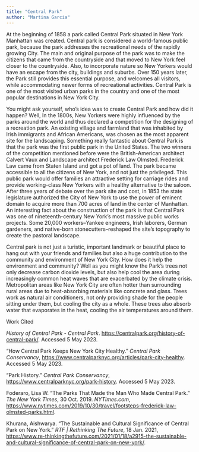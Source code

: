 ```yaml
---
title: "Central Park"
author: "Martina Garcia"
---
```


At the beginning of 1858 a park called Central Park situated in New York Manhattan was created. Central park is considered a world-famous public park, because the park addresses the recreational needs of the rapidly growing City. The main and original purpose of the park was to make the citizens that came from the countryside and that moved to New York feel closer to the countryside. Also, to incorporate nature so New Yorkers would have an escape from the city, buildings and suburbs. Over 150 years later, the Park still provides this essential purpose, and welcomes all visitors, while accommodating newer forms of recreational activities. Central Park is one of the most visited urban parks in the country and one of the most popular destinations in New York City.

You might ask yourself, who’s idea was to create Central Park and how did it happen? Well, In the 1800s, New Yorkers were highly influenced by the parks around the world and thus declared a competition for the designing of a recreation park. An existing village and farmland that was inhabited by Irish immigrants and African Americans, was chosen as the most apparent site for the landscaping. Something really fantastic about Central Park is that the park was the first public park in the United States. The two winners of the competition mentioned before were the British-American architect Calvert Vaux and Landscape architect Frederick Law Olmsted. Frederick Law came from Staten Island and got a pot of land. The park became accessible to all the citizens of New York, and not just the privileged. This public park would offer  families an attractive setting for carriage rides and provide working-class New Yorkers with a healthy alternative to the saloon. After three years of debate over the park site and cost, in 1853 the state legislature authorized the City of New York to use the power of eminent domain to acquire more than 700 acres of land in the center of Manhattan. An interesting fact about the construction of the park is that Central Park was one of nineteenth-century New York’s most massive public works projects. Some 20,000 workers–Yankee engineers, Irish laborers, German gardeners, and native-born stonecutters–reshaped the site’s topography to create the pastoral landscape.

Central park is not just a turistic, important landmark or  beautiful place to hang out with your friends and families but also a huge contribution to the community and environment of New York City. How does it help the environment and community? Well as you might know the Park’s trees not only decrease carbon dioxide levels, but also help cool the area during increasingly common heat waves that are exacerbated by the climate crisis. Metropolitan areas like New York City are often hotter than surrounding rural areas due to heat-absorbing materials like concrete and glass. Trees work as natural air conditioners, not only providing shade for the people sitting under them, but cooling the city as a whole. These trees also absorb water that evaporates in the heat, cooling the air temperatures around them.

Work Cited

*History of Central Park - Central Park*. [https://centralpark.org/history-of-central-park/](https://centralpark.org/history-of-central-park/). Accessed 5 May 2023.

“How Central Park Keeps New York City Healthy.” *Central Park Conservancy*, [https://www.centralparknyc.org/articles/park-city-healthy](https://www.centralparknyc.org/articles/park-city-healthy). Accessed 5 May 2023.

“Park History.” *Central Park Conservancy*, [https://www.centralparknyc.org/park-history](https://www.centralparknyc.org/park-history). Accessed 5 May 2023.

Foderaro, Lisa W. “The Parks That Made the Man Who Made Central Park.” *The New York Times*, 30 Oct. 2019. *NYTimes.com*, [https://www.nytimes.com/2019/10/30/travel/footsteps-frederick-law-olmsted-parks.html](https://www.nytimes.com/2019/10/30/travel/footsteps-frederick-law-olmsted-parks.html).

Khurana, Aishwarya. “The Sustainable and Cultural Significance of Central Park on New York.” *RTF | Rethinking The Future*, 18 Jan. 2021, [https://www.re-thinkingthefuture.com/2021/01/18/a2915-the-sustainable-and-cultural-significance-of-central-park-on-new-york/](https://www.re-thinkingthefuture.com/2021/01/18/a2915-the-sustainable-and-cultural-significance-of-central-park-on-new-york/).
